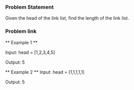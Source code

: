 
### Problem Statement
Given the head of the link list, find the length of the link list.

### Problem link


** Example 1 ** 

Input: head = [1,2,3,4,5]

Output: 5

** Example 2 **
Input: head = [1,1,1,1,1]

Output: 5

